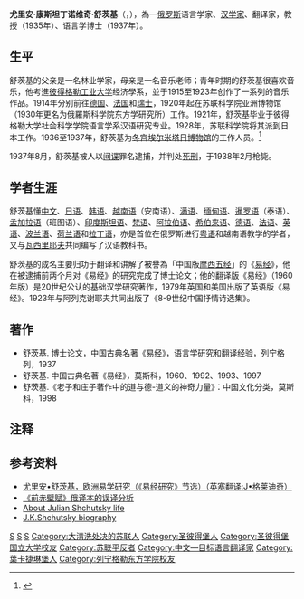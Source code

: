 '''尤里安·康斯坦丁诺维奇·舒茨基'''（{{lang|ru|''' Юлиан Константинович Шуцкий '''}}，{{bd|1897年|8月11日|1938年|2月18日|catIdx=Шуцкий,Юлиан Констатинович}}），為一[[俄罗斯|俄罗斯]]语言学家、[[汉学家|汉学家]]、翻译家，教授（1935年）、语言学博士（1937年）。

==生平==
舒茨基的父亲是一名林业学家，母亲是一名音乐老师；青年时期的舒茨基很喜欢音乐，他考進[[彼得格勒工业大学|彼得格勒工业大学]]经济學系，並于1915至1923年创作了一系列的音乐作品。1914年分别前往[[德国|德国]]、[[法国|法国]]和[[瑞士|瑞士]]，1920年起在苏联科学院亚洲博物馆（1930年更名为俄羅斯科学院东方学研究所）工作。1921年，舒茨基毕业于彼得格勒大学社会科学学院语言学系汉语研究专业。1928年，苏联科学院将其派到日本工作。1936至1937年，舒茨基为[[冬宫|冬宫]][[埃尔米塔日博物馆|埃尔米塔日博物馆]]的工作人员。<ref>{{cite web|url=http://psylib.org.ua/books/shchu01/index.htm|title=КИТАЙСКАЯ КЛАССИЧЕСКАЯ "КНИГА ПЕРЕМЕН"|language=ru|accessdate=2014-09-21|archive-date=2017-12-31|archive-url=https://web.archive.org/web/20171231002354/http://www.psylib.org.ua/books/shchu01/index.htm|dead-url=no}}</ref>

1937年8月，舒茨基被人以[[间谍|间谍]]罪名逮捕，并判处[[死刑|死刑]]，于1938年2月枪毙。

==学者生涯==
舒茨基懂[[中文|中文]]、[[日语|日语]]、[[韩语|韩语]]、[[越南语|越南语]]（安南语）、[[满语|满语]]、[[缅甸语|缅甸语]]、[[暹罗语|暹罗语]]（泰语）、[[孟加拉语|孟加拉语]]（班图语）、[[印度斯坦语|印度斯坦语]]、[[梵语|梵语]]、[[阿拉伯语|阿拉伯语]]、[[希伯来语|希伯来语]]、[[德语|德语]]、[[法语|法语]]、[[英语|英语]]、[[波兰语|波兰语]]、[[荷兰语|荷兰语]]和[[拉丁语|拉丁语]]，亦是首位在俄罗斯进行[[粤语|粤语]]和越南语教学的学者，又与[[瓦西里耶夫|瓦西里耶夫]]共同编写了汉语教科书。

舒茨基的成名主要归功于翻译和讲解了被譽為「中国版[[摩西五经|摩西五经]]」的《[[易经|易经]]》，他在被逮捕前两个月对《易经》的研究完成了博士论文；他的翻译版《易经》（1960年版）是20世纪公认的基础汉学研究著作，1979年英国和美国出版了英语版《易经》。1923年与阿列克谢耶夫共同出版了《8-9世纪中国抒情诗选集》。

==著作==
*舒茨基. 博士论文，中国古典名著《易经》，语言学研究和翻译经验，列宁格列，1937
*舒茨基. 中国古典名著《易经》，莫斯科，1960、1992、1993、1997
*舒茨基.《老子和庄子著作中的道与德-道义的神奇力量》：中国文化分类，莫斯科，1998
== 注释 ==

{{Reflist|25em}}

==参考资料==
* [https://web.archive.org/web/20140924062423/http://ikbg2006.rs.chinesecio.com/sites/default/files/%E7%9B%AE%E5%BD%95_3.pdf 尤里安•舒茨基，欧洲易学研究（《易经研究》节选）（英塞翻译:J•格莱迪奇）]
* [http://xuewen.cnki.net/CJFD-JJXK201108027.html  《前赤壁赋》俄译本的误译分析] {{Wayback|url=http://xuewen.cnki.net/CJFD-JJXK201108027.html |date=20140924042606 }}
* [http://www.orientalstudies.ru/rus/index.php?option=com_publications&Itemid=75&pub=689 About Julian Shchutsky life] {{Wayback|url=http://www.orientalstudies.ru/rus/index.php?option=com_publications&Itemid=75&pub=689 |date=20160701181513 }}
* [http://www.orientalstudies.ru/rus/index.php?option=com_personalities&Itemid=74&person=164 J.K.Shchutsky biography] {{Wayback|url=http://www.orientalstudies.ru/rus/index.php?option=com_personalities&Itemid=74&person=164 |date=20150924062246 }}

[[Category:1897年出生|S]]
[[Category:1938年逝世|S]]
[[Category:俄罗斯汉学家|S]]
[[Category:大清洗处决的苏联人|Category:大清洗处决的苏联人]]
[[Category:圣彼得堡人|Category:圣彼得堡人]]
[[Category:圣彼得堡国立大学校友|Category:圣彼得堡国立大学校友]]
[[Category:苏联平反者|Category:苏联平反者]]
[[Category:中文—目标语言翻译家|Category:中文—目标语言翻译家]]
[[Category:葉卡捷琳堡人|Category:葉卡捷琳堡人]]
[[Category:列宁格勒东方学院校友|Category:列宁格勒东方学院校友]]